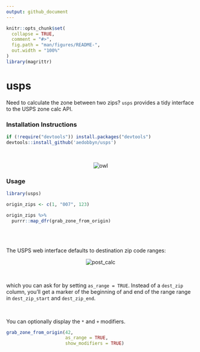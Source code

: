 ```yaml
---
output: github_document
---
```


```r
knitr::opts_chunk$set(
  collapse = TRUE,
  comment = "#>",
  fig.path = "man/figures/README-",
  out.width = "100%"
)
library(magrittr)
```

usps
====

Need to calculate the zone between two zips? `usps` provides a tidy interface to the USPS zone calc API.

### Installation Instructions

```r
if (!require("devtools")) install.packages("devtools")
devtools::install_github('aedobbyn/usps')
```


<br>

<p align="center">
  <img src="https://media.giphy.com/media/iVoiJfBtSsi0o/giphy.gif" alt="owl">
</p>


### Usage

```r
library(usps)

origin_zips <- c(1, "007", 123)

origin_zips %>% 
  purrr::map_dfr(grab_zone_from_origin)
```


<br>
<br>

The USPS web interface defaults to destination zip code ranges:

<p align="center">
  <img src="./img/post_calc.jpg" alt="post_calc">
</p>


<br>

which you can ask for by setting `as_range = TRUE`. Instead of a `dest_zip` column, you'll get a marker of the beginning of and end of the range range in `dest_zip_start` and `dest_zip_end`.

<br>

You can optionally display the `*` and `+` modifiers.

```r
grab_zone_from_origin(42, 
                      as_range = TRUE, 
                      show_modifiers = TRUE)
```

